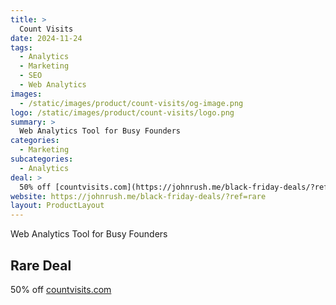 ```yaml
---
title: >
  Count Visits
date: 2024-11-24
tags:
  - Analytics
  - Marketing
  - SEO
  - Web Analytics
images:
  - /static/images/product/count-visits/og-image.png
logo: /static/images/product/count-visits/logo.png
summary: >
  Web Analytics Tool for Busy Founders
categories:
  - Marketing
subcategories:
  - Analytics
deal: >
  50% off [countvisits.com](https://johnrush.me/black-friday-deals/?ref=rare)
website: https://johnrush.me/black-friday-deals/?ref=rare
layout: ProductLayout
---
```

Web Analytics Tool for Busy Founders

## Rare Deal

50% off [countvisits.com](https://johnrush.me/black-friday-deals/?ref=rare)
